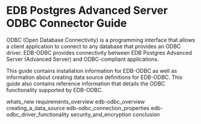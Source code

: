 # EDB Postgres Advanced Server ODBC Connector Guide

ODBC (Open Database Connectivity) is a programming interface that allows a client application to connect to any database that provides an ODBC driver. EDB-ODBC provides connectivity between EDB Postgres Advanced Server (Advanced Server) and ODBC-compliant applications.

This guide contains installation information for EDB-ODBC as well as information about creating data source definitions for EDB-ODBC. This guide also contains reference information that details the ODBC functionality supported by EDB-ODBC.

<div class="toctree" data-maxdepth="3">

whats\_new requirements\_overview edb-odbc\_overview creating\_a\_data\_source edb-odbc\_connection\_properties edb-odbc\_driver\_functionality security\_and\_encryption conclusion

</div>

